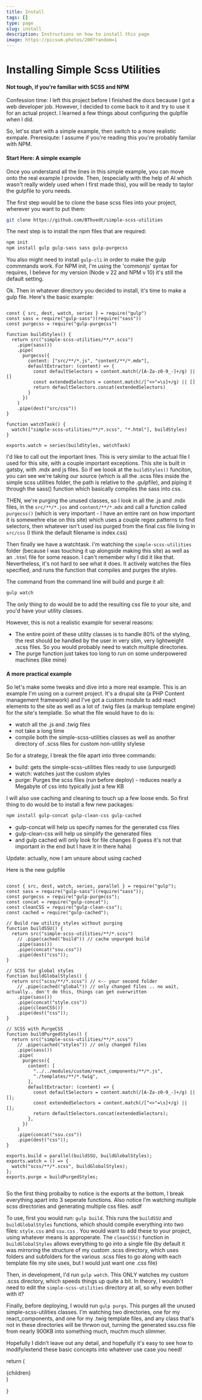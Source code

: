 ---
title: Install
tags: []
type: page
slug: install
description: Instructions on how to install this page
image: https://picsum.photos/200?random=1
---


# Installing Simple Scss Utilities

#### Not tough, if you're familiar with SCSS and NPM

<div className="max-w-42 mx-auto text-lg line-height-xl">
Confession time: I left this project before I finished the docs because I got a web developer job. However, I decided to come back to it and try to use it for an actual project. I learned a few things about configuring the gulpfile when I did.

So, let'ss start with a simple example, then switch to a more realistic exmpale. Preresiqute: I assume if you're reading this you're probably familar with NPM.

#### Start Here: A simple example

Once you understand all the lines in this simple example, you can move onto the real example I provide. Then, (especially with the help of AI which wasn't really widely used when I first made this), you will be ready to taylor the gulpfile to yoru needs.

The first step would be to clone the base scss files into your project, wherever you want to put them:

<CodeWrapper title="Clone the repo">

```bash
git clone https://github.com/BThvedt/simple-scss-utilities
```

</CodeWrapper>

The next step is to install the npm files that are required:

<CodeWrapper title="Install NPM Packages">

```bash
npm init
npm install gulp gulp-sass sass gulp-purgecss
```

</CodeWrapper>

You also might need to install `gulp-cli` in order to make the gulp commmands work. For NPM init, I'm using the 'commonjs' syntax for requires, I believe for my version (Node v 22 and NPM v 10) it's still the default setting.

Ok. Then in whatever directory you decided to install, it's time to make a gulp file. Here's the basic example:

<div className = "text-md line-height-md">
<CodeWrapper title="gulpfile.js" addExtraMarginUnderTitle="True">

```JS

const { src, dest, watch, series } = require("gulp")
const sass = require("gulp-sass")(require("sass"))
const purgecss = require("gulp-purgecss")

function buildStyles() {
  return src("simple-scss-utilities/**/*.scss")
    .pipe(sass())
    .pipe(
      purgecss({
        content: ["src/**/*.js", "content/**/*.mdx"],
        defaultExtractor: (content) => {
          const defaultSelectors = content.match(/[A-Za-z0-9_-]+/g) || []
          const extendedSelectors = content.match(/[^<>"=\s]+/g) || []
          return defaultSelectors.concat(extendedSelectors)
        }
      })
    )
    .pipe(dest("src/css"))
}

function watchTask() {
  watch(["simple-scss-utilities/**/*.scss", "*.html"], buildStyles)
}

exports.watch = series(buildStyles, watchTask)

```

</CodeWrapper>
</div>

I'd like to call out the important lines. This is very similar to the actual file I used for this site, with a couple important exceptions. This site is built in gatsby, with .mdx and js files. So if we loook at the `buildStyles()` funciton, you can see we're taking our source (which is all the .scss files inside the simple scss utilities folder, the path is relative to the .gulpfile), and piping it through the sass() function which basically compiles the sass into css.

THEN, we're purging the unused classes, so I look in all the .js and .mdx files, in the `src/**/*.jos` and `content/**/*.mdx` and call a function called `purgecss()` (which is very important - I have an entire rant on how important it is somewehre else on this site) which uses a couple regex patterns to find selectors, then whatever isn't used iss purged from the final css file living in `src/css` (I think the default filename is index.css)

Then finally we have a watchtask. I'm watching the `simple-scss-utilities` folder (because I was touching it up alongside making this site) as well as an `.html` file for some reason. I can't remember why I did it like that. Nevertheless, it's not hard to see what it does. It actively watches the files specified, and runs the function that compiles and purges the styles.

The command from the command line will build and purge it all:

<CodeWrapper title="Run Gulp">

```bash
gulp watch
```

</CodeWrapper>

The only thing to do would be to add the resulting css file to your site, and you'd have your utility classes.

However, this is not a realistic example for several reasons:

- The entire point of these utility classes is to handle 80% of the styling, the rest should be handled by the user in very slim, very lightweight .scss files. So you would probably need to watch multiple directories.
- The purge function just takes too long to run on some underpowered machines (like mine)

#### A more practical example

So let's make some tweaks and dive into a more real example. This is an example I'm using on a current project. It's a drupal site (a PHP Content management framework) and I've got a custom module to add react elements to the site as well as a lot of .twig files (a markup template engine) for the site's templatle. So what the file would have to do is:

- watch all the .js and .twig files
- not take a long time
- compile both the simple-scss-utilities classes as well as another directory of .scss files for custom non-utility stylese

So for a strategy, I break the file apart into three commands:

- build: gets the simple-scss-utilities files ready to use (unpurged)
- watch: watches just the custom styles
- purge: Purges the scss files (run before deploy) - reduces nearly a Megabyte of css into typically just a few KB

I will also use caching and cleaning to touch up a few loose ends. So first thing to do would be to install a few new packages:

<CodeWrapper title="A couple more packages">

```bash
npm install gulp-concat gulp-clean-css gulp-cached
```

</CodeWrapper>

- gulp-concat will help us specify names for the generated css files
- gulp-clean-css will help us simplify the generated files
- and gulp cached will only look for file changes (I guess it's not that important in the end but I have it in there haha)

Update: actually, now I am unsure about using cached

Here is the new gulpfile

<div className = "text-md line-height-md">
<CodeWrapper title="gulpfile.js" addExtraMarginUnderTitle="True">

```JS

const { src, dest, watch, series, parallel } = require("gulp");
const sass = require("gulp-sass")(require("sass"));
const purgecss = require("gulp-purgecss");
const concat = require("gulp-concat");
const cleanCSS = require("gulp-clean-css");
const cached = require("gulp-cached");

// Build raw utility styles without purging
function buildSSU() {
  return src("simple-scss-utilities/**/*.scss")
    // .pipe(cached("build")) // cache unpurged build
    .pipe(sass())
    .pipe(concat("ssu.css"))
    .pipe(dest("css"));
}

// SCSS for global styles
function buildGlobalStyles() {
  return src("scss/**/*.scss") // <-- your second folder
    // .pipe(cached("global")) // only changed files .. no wait, actually.. don't do this, things can get overwritten
    .pipe(sass())
    .pipe(concat("style.css"))
    .pipe(cleanCSS())
    .pipe(dest("css"));
}

// SCSS with PurgeCSS
function buildPurgedStyles() {
  return src("simple-scss-utilities/**/*.scss")
    // .pipe(cached("styles")) // only changed files
    .pipe(sass())
    .pipe(
      purgecss({
        content: [
          "../../modules/custom/react_components/**/*.js",
          "./templates/**/*.twig",
        ],
        defaultExtractor: (content) => {
          const defaultSelectors = content.match(/[A-Za-z0-9_-]+/g) || [];
          const extendedSelectors = content.match(/[^<>"=\s]+/g) || [];
          return defaultSelectors.concat(extendedSelectors);
        },
      })
    )
    .pipe(concat("ssu.css"))
    .pipe(dest("css"));
}

exports.build = parallel(buildSSU, buildGlobalStyles);
exports.watch = () => {
  watch("scss/**/*.scss", buildGlobalStyles);
};
exports.purge = buildPurgedStyles;


```

</CodeWrapper>
</div>

So the first thing probalby to notice is the exports at the bottom, I break everything apart into 3 seperate functions. Also notice I'm watching multiple scss directories and generating multiple css files. asdf

To use, first you would run: `gulp build`. This runs the `buildSSU` and `buildGlobalStyles` functions, which should compile everything into two files: `style.css` and `ssu.css` . You would want to add these to your project, using whatever means is approperate. The `cleanCSS()` function in `buildGlobalStyles` allows everything to go into a single file (by default it was mirroring the structure of my custom .scss directory, which uses folders and subfolders for the various .scss files to go along with each template file my site uses, but I would just want one .css file)

Then, in development, I'd run `gulp watch`. This ONLY watches my custom .scss directory, which speeds things up quite a bit. In theory, I wouldn't need to edit the `simple-scss-utilities` directory at all, so why even bother with it?

Finally, before deploying, I would run `gulp purgs`. This purges all the unused simple-scss-utilities classes. I'm watching two directories, one for my react_components, and one for my .twig template files, and any class that's not in these directories will be thrwon out, turning the generated ssu.css file from nearly 900KB into something much, muchm much slimmer.

Hopefully I didn't leave out any detail, and hopefully it's easy to see how to modify/extend these basic concepts into whatever use case you need!

</div>

  return (
    <ImportedLayout>
      <main className="p-xl">{children}</main>
    </ImportedLayout>
  )

}
